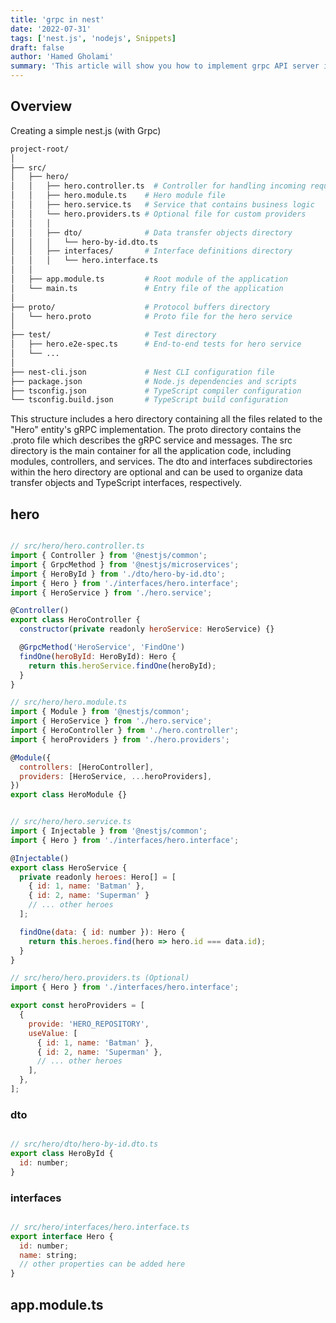 ```yaml
---
title: 'grpc in nest'
date: '2022-07-31'
tags: ['nest.js', 'nodejs', Snippets]
draft: false
author: 'Hamed Gholami'
summary: 'This article will show you how to implement grpc API server in nest'
---
```


## Overview

<TOCInline toc={props.toc} exclude="Overview" toHeading={4} />

Creating a simple nest.js (with Grpc)

```bash
project-root/
│
├── src/
│   ├── hero/
│   │   ├── hero.controller.ts  # Controller for handling incoming requests
│   │   ├── hero.module.ts    # Hero module file
│   │   ├── hero.service.ts   # Service that contains business logic
│   │   └── hero.providers.ts # Optional file for custom providers
│   │   │
│   │   ├── dto/              # Data transfer objects directory
│   │   │   └── hero-by-id.dto.ts
│   │   ├── interfaces/       # Interface definitions directory
│   │   │   └── hero.interface.ts
│   │
│   ├── app.module.ts         # Root module of the application
│   └── main.ts               # Entry file of the application
│
├── proto/                    # Protocol buffers directory
│   └── hero.proto            # Proto file for the hero service
│
├── test/                     # Test directory
│   ├── hero.e2e-spec.ts      # End-to-end tests for hero service
│   └── ...
│
├── nest-cli.json             # Nest CLI configuration file
├── package.json              # Node.js dependencies and scripts
├── tsconfig.json             # TypeScript compiler configuration
└── tsconfig.build.json       # TypeScript build configuration
```

This structure includes a hero directory containing all the files related to the "Hero" entity's gRPC implementation. The proto directory contains the .proto file which describes the gRPC service and messages. The src directory is the main container for all the application code, including modules, controllers, and services. The dto and interfaces subdirectories within the hero directory are optional and can be used to organize data transfer objects and TypeScript interfaces, respectively.

## hero

```js

// src/hero/hero.controller.ts
import { Controller } from '@nestjs/common';
import { GrpcMethod } from '@nestjs/microservices';
import { HeroById } from './dto/hero-by-id.dto';
import { Hero } from './interfaces/hero.interface';
import { HeroService } from './hero.service';

@Controller()
export class HeroController {
  constructor(private readonly heroService: HeroService) {}

  @GrpcMethod('HeroService', 'FindOne')
  findOne(heroById: HeroById): Hero {
    return this.heroService.findOne(heroById);
  }
}


```

```js
// src/hero/hero.module.ts
import { Module } from '@nestjs/common';
import { HeroService } from './hero.service';
import { HeroController } from './hero.controller';
import { heroProviders } from './hero.providers';

@Module({
  controllers: [HeroController],
  providers: [HeroService, ...heroProviders],
})
export class HeroModule {}
```

```js

// src/hero/hero.service.ts
import { Injectable } from '@nestjs/common';
import { Hero } from './interfaces/hero.interface';

@Injectable()
export class HeroService {
  private readonly heroes: Hero[] = [
    { id: 1, name: 'Batman' },
    { id: 2, name: 'Superman' }
    // ... other heroes
  ];

  findOne(data: { id: number }): Hero {
    return this.heroes.find(hero => hero.id === data.id);
  }
}


```

```js
// src/hero/hero.providers.ts (Optional)
import { Hero } from './interfaces/hero.interface';

export const heroProviders = [
  {
    provide: 'HERO_REPOSITORY',
    useValue: [
      { id: 1, name: 'Batman' },
      { id: 2, name: 'Superman' },
      // ... other heroes
    ],
  },
];
```

### dto

```js

// src/hero/dto/hero-by-id.dto.ts
export class HeroById {
  id: number;
}

```

### interfaces

```js

// src/hero/interfaces/hero.interface.ts
export interface Hero {
  id: number;
  name: string;
  // other properties can be added here
}

```

## app.module.ts
